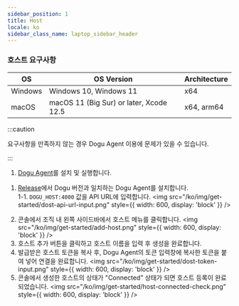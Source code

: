 ```yaml
---
sidebar_position: 1
title: Host
locale: ko
sidebar_class_name: laptop_sidebar_header
---
```



### 호스트 요구사항

| OS      | OS Version                              | Architecture |
| ------- | --------------------------------------- | ------------ |
| Windows | Windows 10, Windows 11                  | x64          |
| macOS   | macOS 11 (Big Sur) or later, Xcode 12.5 | x64, arm64   |

:::caution

요구사항을 만족하지 않는 경우 Dogu Agent 이용에 문제가 있을 수 있습니다.

:::

<Tabs groupId="service" defaultValue="cloud" queryString>
<TabItem value="cloud" label="Cloud" default>

1. [Dogu Agent](https://dogutech.io/downloads/dogu-agent)를 설치 및 실행합니다.

</TabItem>

<TabItem value="self-hosted" label="Self-Hosted" default>

1. [Release](https://github.com/dogu-team/dogu/releases)에서 Dogu 버전과 일치하는 Dogu Agent를 설치합니다.  
   1-1. `DOGU_HOST:4000` 값을 API URL에 입력합니다.
   <img
     src="/ko/img/get-started/dost-api-url-input.png"
     style={{ width: 600, display: 'block' }}
   />

</TabItem>
</Tabs>

2. 콘솔에서 조직 내 왼쪽 사이드바에서 호스트 메뉴를 클릭합니다.
   <img
     src="/ko/img/get-started/add-host.png"
     style={{ width: 600, display: 'block' }}
   />
3. 호스트 추가 버튼을 클릭하고 호스트 이름을 입력 후 생성을 완료합니다.
4. 발급받은 호스트 토큰을 복사 후, Dogu Agent의 토큰 입력창에 복사한 토큰을 붙여 넣어 연결을 완료합니다.
   <img
     src="/ko/img/get-started/dost-token-input.png"
     style={{ width: 600, display: 'block' }}
   />
5. 콘솔에서 생성한 호스트의 상태가 "Connected" 상태가 되면 호스트 등록이 완료되었습니다.
   <img
     src="/ko/img/get-started/host-connected-check.png"
     style={{ width: 600, display: 'block' }}
   />
